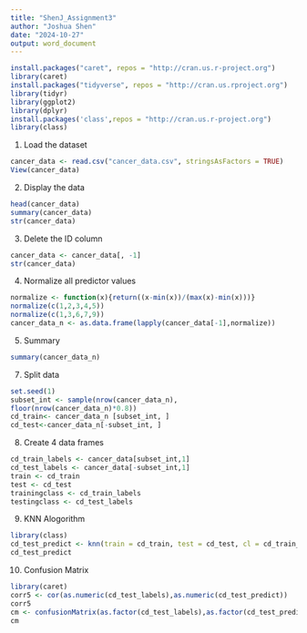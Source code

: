 ---
title: "ShenJ_Assignment3"
author: "Joshua Shen"
date: "2024-10-27"
output: word_document
---

```{r}
install.packages("caret", repos = "http://cran.us.r-project.org")
library(caret)
install.packages("tidyverse", repos = "http://cran.us.rproject.org")
library(tidyr)
library(ggplot2)
library(dplyr)
install.packages('class',repos = "http://cran.us.r-project.org")
library(class)

```
1. Load the dataset
```{r}
cancer_data <- read.csv("cancer_data.csv", stringsAsFactors = TRUE)
View(cancer_data)
```

2. Display the data
```{r}
head(cancer_data)
summary(cancer_data)
str(cancer_data)
```
3. Delete the ID column
```{r}
cancer_data <- cancer_data[, -1]
str(cancer_data)
```
4. Normalize all predictor values
```{r}
normalize <- function(x){return((x-min(x))/(max(x)-min(x)))}
normalize(c(1,2,3,4,5))
normalize(c(1,3,6,7,9))
cancer_data_n <- as.data.frame(lapply(cancer_data[-1],normalize))
```
5. Summary
```{r}
summary(cancer_data_n)
```
7. Split data
```{r}
set.seed(1)
subset_int <- sample(nrow(cancer_data_n),
floor(nrow(cancer_data_n)*0.8))
cd_train<- cancer_data_n [subset_int, ]
cd_test<-cancer_data_n[-subset_int, ] 
```
8. Create 4 data frames
```{r}
cd_train_labels <- cancer_data[subset_int,1]
cd_test_labels <- cancer_data[-subset_int,1]
train <- cd_train
test <- cd_test
trainingclass <- cd_train_labels
testingclass <- cd_test_labels

```
9. KNN Alogorithm
```{r}
library(class)
cd_test_predict <- knn(train = cd_train, test = cd_test, cl = cd_train_labels, k=24)
cd_test_predict

```
10. Confusion Matrix
```{r}
library(caret)
corr5 <- cor(as.numeric(cd_test_labels),as.numeric(cd_test_predict))
corr5
cm <- confusionMatrix(as.factor(cd_test_labels),as.factor(cd_test_predict))
cm
```

